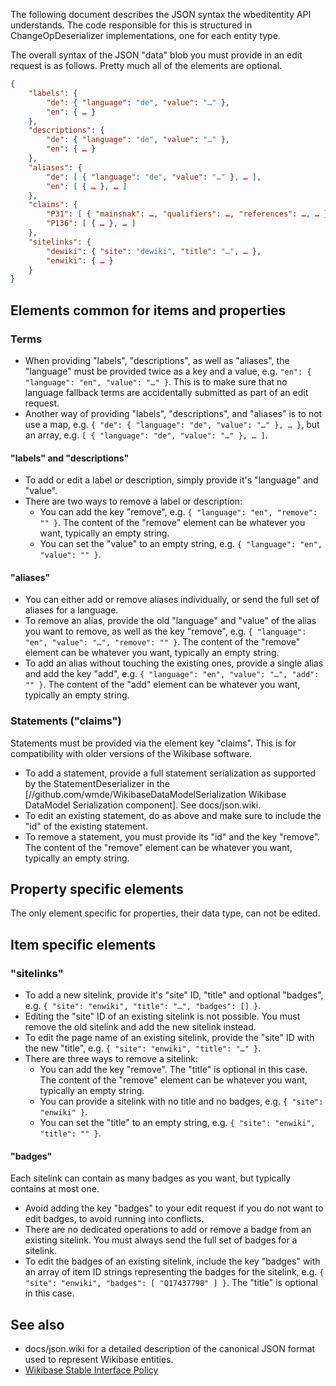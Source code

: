 The following document describes the JSON syntax the wbeditentity API understands. The code responsible for this is structured in ChangeOpDeserializer implementations, one for each entity type.

The overall syntax of the JSON "data" blob you must provide in an edit request is as follows. Pretty much all of the elements are optional.

<syntaxhighlight lang="json">
{
    "labels": {
        "de": { "language": "de", "value": "…" },
        "en": { … }
    },
    "descriptions": {
        "de": { "language": "de", "value": "…" },
        "en": { … }
    },
    "aliases": {
        "de": [ { "language": "de", "value": "…" }, … ],
        "en": [ { … }, … ]
    },
    "claims": {
        "P31": [ { "mainsnak": …, "qualifiers": …, "references": …, … }, … ],
        "P136": [ { … }, … ]
    },
    "sitelinks": {
        "dewiki": { "site": "dewiki", "title": "…", … },
        "enwiki": { … }
    }
}
</syntaxhighlight>

== Elements common for items and properties ==

=== Terms ===
* When providing "labels", "descriptions", as well as "aliases", the "language" must be provided twice as a key and a value, e.g. <code>"en": { "language": "en", "value": "…" }</code>. This is to make sure that no language fallback terms are accidentally submitted as part of an edit request.
* Another way of providing "labels", "descriptions", and "aliases" is to not use a map, e.g. <code>{ "de": { "language": "de", "value": "…" }, … }</code>, but an array, e.g. <code>[ { "language": "de", "value": "…" }, … ]</code>.

==== "labels" and "descriptions" ====
* To add or edit a label or description, simply provide it's "language" and "value".
* There are two ways to remove a label or description:
** You can add the key "remove", e.g. <code>{ "language": "en", "remove": "" }</code>. The content of the "remove" element can be whatever you want, typically an empty string.
** You can set the "value" to an empty string, e.g. <code>{ "language": "en", "value": "" }</code>.

==== "aliases" ====
* You can either add or remove aliases individually, or send the full set of aliases for a language.
* To remove an alias, provide the old "language" and "value" of the alias you want to remove, as well as the key "remove", e.g. <code>{ "language": "en", "value": "…", "remove": "" }</code>. The content of the "remove" element can be whatever you want, typically an empty string.
* To add an alias without touching the existing ones, provide a single alias and add the key "add", e.g. <code>{ "language": "en", "value": "…", "add": "" }</code>. The content of the "add" element can be whatever you want, typically an empty string.

=== Statements ("claims") ===
Statements must be provided via the element key "claims". This is for compatibility with older versions of the Wikibase software.
* To add a statement, provide a full statement serialization as supported by the StatementDeserializer in the [//github.com/wmde/WikibaseDataModelSerialization Wikibase DataModel Serialization component]. See docs/json.wiki.
* To edit an existing statement, do as above and make sure to include the "id" of the existing statement.
* To remove a statement, you must provide its "id" and the key "remove". The content of the "remove" element can be whatever you want, typically an empty string.

== Property specific elements ==
The only element specific for properties, their data type, can not be edited.

== Item specific elements ==

=== "sitelinks" ===
* To add a new sitelink, provide it's "site" ID, "title" and optional "badges", e.g. <code>{ "site": "enwiki", "title": "…", "badges": [] }</code>.
* Editing the "site" ID of an existing sitelink is not possible. You must remove the old sitelink and add the new sitelink instead.
* To edit the page name of an existing sitelink, provide the "site" ID with the new "title", e.g. <code>{ "site": "enwiki", "title": "…" }</code>.
* There are three ways to remove a sitelink:
** You can add the key "remove". The "title" is optional in this case. The content of the "remove" element can be whatever you want, typically an empty string.
** You can provide a sitelink with no title and no badges, e.g. <code>{ "site": "enwiki" }</code>.
** You can set the "title" to an empty string, e.g. <code>{ "site": "enwiki", "title": "" }</code>.

==== "badges" ====
Each sitelink can contain as many badges as you want, but typically contains at most one.
* Avoid adding the key "badges" to your edit request if you do not want to edit badges, to avoid running into conflicts.
* There are no dedicated operations to add or remove a badge from an existing sitelink. You must always send the full set of badges for a sitelink.
* To edit the badges of an existing sitelink, include the key "badges" with an array of item ID strings representing the badges for the sitelink, e.g. <code>{ "site": "enwiki", "badges": [ "Q17437798" ] }</code>. The "title" is optional in this case.

== See also ==
* docs/json.wiki for a detailed description of the canonical JSON format used to represent Wikibase entities.
* [[d:Wikidata:Stable Interface Policy|Wikibase Stable Interface Policy]]
